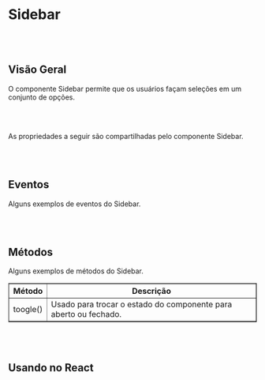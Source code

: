 
# Sidebar

<br></br>

## Visão Geral

O componente Sidebar permite que os usuários façam seleções em um conjunto de opções.

<Canvas of={SidebarStories.Properties}></Canvas>

<Meta isTemplate />

<br></br>

As propriedades a seguir são compartilhadas pelo componente Sidebar.

<Controls />

<br></br>

## Eventos

Alguns exemplos de eventos do Sidebar.

<Source of={SidebarStories.Events} />

<br></br>

## Métodos

Alguns exemplos de métodos do Sidebar.
<table border="1">
  <thead>
    <tr>
      <th>Método</th>
      <th>Descrição</th>
    </tr>
  </thead>
  <tbody>
    <tr>
      <td>toogle()</td>
      <td>Usado para trocar o estado do componente para aberto ou fechado.</td>
    </tr>
  </tbody>
</table>


<Source of={SidebarStories.Methods} />

<br></br>

## Usando no React

<Source of={SidebarStories.FrameworkReact} />
